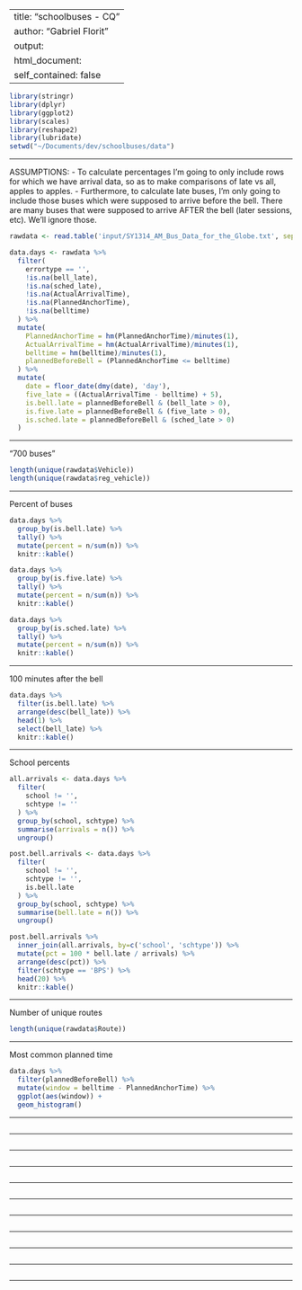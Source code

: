 
---
title: "schoolbuses - CQ"
author: "Gabriel Florit"
output:
  html_document:
    self_contained: false
---

```r
library(stringr)
library(dplyr)
library(ggplot2)
library(scales)
library(reshape2)
library(lubridate)
setwd("~/Documents/dev/schoolbuses/data")
```

****
ASSUMPTIONS:
- To calculate percentages I'm going to only include rows for which we have arrival data, so as to make comparisons of late vs all, apples to apples.
- Furthermore, to calculate late buses, I'm only going to include those buses which were supposed to arrive before the bell. There are many buses that were supposed to arrive AFTER the bell (later sessions, etc). We'll ignore those.
```r
rawdata <- read.table('input/SY1314_AM_Bus_Data_for_the_Globe.txt', sep='\t', header=TRUE)

data.days <- rawdata %>%
  filter(
    errortype == '',
    !is.na(bell_late),
    !is.na(sched_late),
    !is.na(ActualArrivalTime),
    !is.na(PlannedAnchorTime),
    !is.na(belltime)
  ) %>%
  mutate(
    PlannedAnchorTime = hm(PlannedAnchorTime)/minutes(1),
    ActualArrivalTime = hm(ActualArrivalTime)/minutes(1),
    belltime = hm(belltime)/minutes(1),
    plannedBeforeBell = (PlannedAnchorTime <= belltime)
  ) %>%
  mutate(
    date = floor_date(dmy(date), 'day'),
    five_late = ((ActualArrivalTime - belltime) + 5),
    is.bell.late = plannedBeforeBell & (bell_late > 0),
    is.five.late = plannedBeforeBell & (five_late > 0),
    is.sched.late = plannedBeforeBell & (sched_late > 0)
  )
```

****
"700 buses"
```r
length(unique(rawdata$Vehicle))
length(unique(rawdata$reg_vehicle))
```

****
Percent of buses
```r
data.days %>%
  group_by(is.bell.late) %>%
  tally() %>%
  mutate(percent = n/sum(n)) %>%
  knitr::kable()

data.days %>%
  group_by(is.five.late) %>%
  tally() %>%
  mutate(percent = n/sum(n)) %>%
  knitr::kable()

data.days %>%
  group_by(is.sched.late) %>%
  tally() %>%
  mutate(percent = n/sum(n)) %>%
  knitr::kable()
```

****
100 minutes after the bell
```r
data.days %>%
  filter(is.bell.late) %>%
  arrange(desc(bell_late)) %>%
  head(1) %>%
  select(bell_late) %>%
  knitr::kable()
```


****
School percents
```r
all.arrivals <- data.days %>%
  filter(
    school != '',
    schtype != ''
  ) %>%
  group_by(school, schtype) %>%
  summarise(arrivals = n()) %>%
  ungroup()

post.bell.arrivals <- data.days %>%
  filter(
    school != '',
    schtype != '',
    is.bell.late
  ) %>%
  group_by(school, schtype) %>%
  summarise(bell.late = n()) %>%
  ungroup()

post.bell.arrivals %>%
  inner_join(all.arrivals, by=c('school', 'schtype')) %>%
  mutate(pct = 100 * bell.late / arrivals) %>%
  arrange(desc(pct)) %>%
  filter(schtype == 'BPS') %>%
  head(20) %>%
  knitr::kable()
```

****
Number of unique routes
```r
length(unique(rawdata$Route))
```


****
Most common planned time
```r
data.days %>%
  filter(plannedBeforeBell) %>%
  mutate(window = belltime - PlannedAnchorTime) %>%
  ggplot(aes(window)) +
  geom_histogram()
```


****
```r



```


****
```r



```


****
```r



```


****
```r



```


****
```r



```


****
```r



```


****
```r



```


****
```r



```


****
```r



```


****
```r



```


****
```r



```


